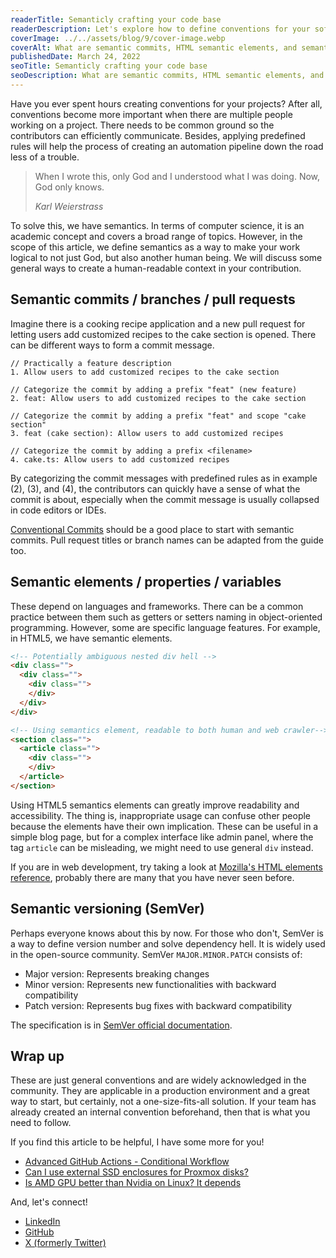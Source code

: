 ```yaml
---
readerTitle: Semanticly crafting your code base
readerDescription: Let's explore how to define conventions for your software project using a semantic approach.
coverImage: ../../assets/blog/9/cover-image.webp
coverAlt: What are semantic commits, HTML semantic elements, and semantic versioning? How to organize your software project with semantics?
publishedDate: March 24, 2022
seoTitle: Semanticly crafting your code base
seoDescription: What are semantic commits, HTML semantic elements, and semantic versioning? How to organize your software project with semantics?
---
```



Have you ever spent hours creating conventions for your projects? After all, conventions become more important when there are multiple people working on a project. There needs to be common ground so the contributors can efficiently communicate. Besides, applying predefined rules will help the process of creating an automation pipeline down the road less of a trouble.

> When I wrote this, only God and I understood what I was doing. Now, God only knows.
>
>  <cite>Karl Weierstrass</cite>

To solve this, we have semantics. In terms of computer science, it is an academic concept and covers a broad range of topics. However, in the scope of this article, we define semantics as a way to make your work logical to not just God, but also another human being. We will discuss some general ways to create a human-readable context in your contribution.

## Semantic commits / branches / pull requests

Imagine there is a cooking recipe application and a new pull request for letting users add customized recipes to the cake section is opened. There can be different ways to form a commit message.

``` showLineNumbers
// Practically a feature description
1. Allow users to add customized recipes to the cake section

// Categorize the commit by adding a prefix "feat" (new feature)
2. feat: Allow users to add customized recipes to the cake section

// Categorize the commit by adding a prefix "feat" and scope "cake section"
3. feat (cake section): Allow users to add customized recipes

// Categorize the commit by adding a prefix <filename>
4. cake.ts: Allow users to add customized recipes
```


<BlogPicture imageMetadata={image1} alt='Conventional commit example.' />

By categorizing the commit messages with predefined rules as in example (2), (3), and (4), the contributors can quickly have a sense of what the commit is about, especially when the commit message is usually collapsed in code editors or IDEs.


[Conventional Commits](https://www.conventionalcommits.org/en/v1.0.0/) should be a good place to start with semantic commits. Pull request titles or branch names can be adapted from the guide too.

## Semantic elements / properties / variables

These depend on languages and frameworks. There can be a common practice between them such as getters or setters naming in object-oriented programming. However, some are specific language features. For example, in HTML5, we have semantic elements.

```html showLineNumbers
<!-- Potentially ambiguous nested div hell -->
<div class="">
  <div class="">
    <div class="">
    </div>
  </div>
</div>

<!-- Using semantics element, readable to both human and web crawler-->
<section class="">
  <article class="">
    <div class="">
    </div>
  </article>
</section>
```

Using HTML5 semantics elements can greatly improve readability and accessibility. The thing is, inappropriate usage can confuse other people because the elements have their own implication. These can be useful in a simple blog page, but for a complex interface like admin panel, where the tag `article` can be misleading, we might need to use general `div` instead.

If you are in web development, try taking a look at [Mozilla's HTML elements reference](https://developer.mozilla.org/en-US/docs/Web/HTML/Element), probably there are many that you have never seen before.

## Semantic versioning (SemVer)

Perhaps everyone knows about this by now. For those who don't, SemVer is a way to define version number and solve dependency hell. It is widely used in the open-source community. SemVer `MAJOR.MINOR.PATCH` consists of:

- Major version: Represents breaking changes
- Minor version: Represents new functionalities with backward compatibility
- Patch version: Represents bug fixes with backward compatibility

The specification is in [SemVer official documentation](https://semver.org/).

## Wrap up

These are just general conventions and are widely acknowledged in the community. They are applicable in a production environment and a great way to start, but certainly, not a one-size-fits-all solution. If your team has already created an internal convention beforehand, then that is what you need to follow.

If you find this article to be helpful, I have some more for you!

- [Advanced GitHub Actions - Conditional Workflow](/advanced-github-actions-conditional-workflow)
- [Can I use external SSD enclosures for Proxmox disks?](/can-i-use-external-ssd-enclosures-for-proxmox-disks)
- [Is AMD GPU better than Nvidia on Linux? It depends](/is-amd-gpu-better-than-nvidia-on-linux)

And, let's connect!

- [LinkedIn](https://www.linkedin.com/in/hunghvu/)
- [GitHub](https://github.com/hunghvu)
- [X (formerly Twitter)](https://x.com/hunghvu_dev)
